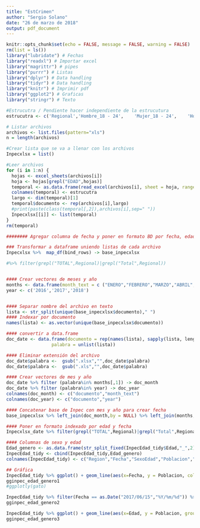 ```yaml
---
title: "EstCrimen"
author: "Sergio Solano"
date: "26 de marzo de 2018"
output: pdf_document
---
```


```r
knitr::opts_chunk$set(echo = FALSE, message = FALSE, warning = FALSE)
rm(list = ls())
library("lubridate") # Fechas
library("readxl") # Importar excel
library("magrittr") # pipes
library("purrr") # Listas
library("dplyr") # Data handling
library("tidyr") # Data handling
library("knitr") # Imprimir pdf
library("ggplot2") # Graficas
library("stringr") # Texto
```

```r
#Estrucutra / Pendiente hacer independiente de la estrucutura
estrucutra <- c('Regional','Hombre_18 - 24',	'Mujer_18 - 24',	'Hombre_25 - 29',	'Mujer_25 - 29',	'Hombre_30 - 34',	'Mujer_30 - 34',	'Hombre_35 - 39',	'Mujer_35 - 39',	'Hombre_40 - 44',	'Mujer_40 - 44',	'Hombre_45 - 49',	'Mujer_45 - 49',	'Hombre_50 - 54',	'Mujer_50 - 54',	'Hombre_55 - 59',	'Mujer_55 - 59',	'Hombre_60 - 64',	'Mujer_60 - 64',	'Hombre_65 - 69',	'Mujer_65 - 69',	'Hombre_Mayor a 70',	'Mujer_Mayor a 70')

# Listar archivos 
archivos <- list.files(pattern="xls")
n = length(archivos)

#Crear lista que se va a llenar con los archivos
Inpecxlsx = list()

#Leer archivos
for (i in 1:n) {
  hojas <- excel_sheets(archivos[i])
  hoja <- hojas[grepl("EDAD",hojas)]
  temporal <- as.data.frame(read_excel(archivos[i], sheet = hoja, range = "A9:W15"))
  colnames(temporal) <- estrucutra
  largo <- dim(temporal)[1]
  temporal$documento <- rep(archivos[i],largo)
  #print(paste(class(temporal[,2]),archivos[i],sep=" "))
  Inpecxlsx[[i]] <- list(temporal)
}
rm(temporal)
```

```r
######## Agregar columna de fecha y poner en formato BD por fecha, edad y sexo

### Transformar a dataframe uniendo listas de cada archivo
Inpecxlsx %>%  map_df(bind_rows) -> base_inpecxlsx

#%>% filter(grepl("TOTAL",Regional)|grepl("Total",Regional))


#### Crear vectores de meses y año
months <- data.frame(month_text = c ("ENERO","FEBRERO","MARZO","ABRIL","MAYO","JUNIO","JULIO","AGOSTO","SEPTIEMBRE","OCTUBRE","NOVIEMBRE","DICIEMBRE"),month_number = seq(1:12))
year <- c('2016','2017','2018')


#### Separar nombre del archivo en texto
lista <- str_split(unique(base_inpecxlsx$documento)," ")
#### Indexar por documento
names(lista) <- as.vector(unique(base_inpecxlsx$documento))

#### convertir a data.frame
doc_date <- data.frame(documento = rep(names(lista), sapply(lista, length)),
                 palabra = unlist(lista))

#### Eliminar extensión del archivo
doc_date$palabra <-  gsub(".xlsx","",doc_date$palabra)
doc_date$palabra <-  gsub(".xls","",doc_date$palabra)

#### Crear vectores de mes y año
doc_date %>% filter (palabra%in% months[,1]) -> doc_month
doc_date %>% filter (palabra%in% year) -> doc_year
colnames(doc_month) <- c("documento","month_text")
colnames(doc_year) <- c("documento","year")

#### Concatenar base de Inpec con mes y año para crear fecha
base_inpecxlsx %>% left_join(doc_month,by = NULL) %>% left_join(months,by=NULL) %>% left_join(doc_year)%>% mutate(fecha = as.Date(paste(year,month_number,15, sep ="/"),"%Y/%m/%d")) -> Inpecxlsx_date

#### Poner en formato indexado por edad y fecha
Inpecxlsx_date %>% filter(grepl("TOTAL",Regional)|grepl("Total",Regional)) %>% select(-documento, -month_text, -month_number, -year) %>%  gather(Edad,Poblacion,-Regional, -fecha) -> InpecEdad_tidy

#### Columnas de sexo y edad 
Edad_genero <- as.data.frame(str_split_fixed(InpecEdad_tidy$Edad,"_",2))
InpecEdad_tidy <- cbind(InpecEdad_tidy,Edad_genero)
colnames(InpecEdad_tidy) <- c("Region","Fecha","SexoEdad","Poblacion","Sexo","Edad")
```

```r
## Gráfica 
InpecEdad_tidy %>% ggplot() + geom_line(aes(x=Fecha, y = Poblacion, colour = Edad )) + facet_wrap(~Sexo, ncol = 2, scales = "free") -> gginpec_edad_genero1
gginpec_edad_genero1
#ggplotly(gato)
```

```r
InpecEdad_tidy %>% filter(Fecha == as.Date("2017/06/15","%Y/%m/%d")) %>% ggplot() + geom_bar(aes(x=Edad, y = if_else(Sexo=="Hombre", -Poblacion,Poblacion), fill = Sexo), stat="identity") + coord_flip() + xlab("Edad")+ ylab("Población a Junio 2017") + scale_y_continuous(labels = abs)-> gginpec_edad_genero2
gginpec_edad_genero2
```

```r
InpecEdad_tidy %>% ggplot() + geom_line(aes(x=Edad, y = Poblacion, group = paste(Sexo,Fecha,sep=""), colour = Fecha)) + xlab("Edad")+ ylab("Población a Junio 2017") + facet_wrap(~ Sexo,ncol=1, scales = "free")  -> gginpec_edad_genero3
gginpec_edad_genero3
```






